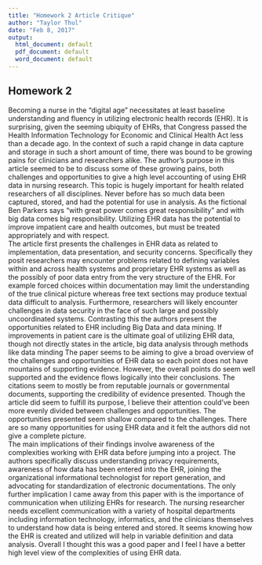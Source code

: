 ```yaml
---
title: "Homework 2 Article Critique"
author: "Taylor Thul"
date: "Feb 8, 2017"
output:
  html_document: default
  pdf_document: default
  word_document: default
---
```


## **Homework 2**

Becoming a nurse in the “digital age” necessitates at least baseline understanding and fluency in utilizing electronic health records (EHR).  It is surprising, given the seeming ubiquity of EHRs, that Congress passed the Health Information Technology for Economic and Clinical Health Act less than a decade ago.  In the context of such a rapid change in data capture and storage in such a short amount of time, there was bound to be growing pains for clinicians and researchers alike.  The author’s purpose in this article seemed to be to discuss some of these growing pains, both challenges and opportunities to give a high level accounting of using EHR data in nursing research.  This topic is hugely important for health related researchers of all disciplines.  Never before has so much data been captured, stored, and had the potential for use in analysis.  As the fictional Ben Parkers says “with great power comes great responsibility” and with big data comes big responsibility.  Utilizing EHR data has the potential to improve impatient care and health outcomes, but must be treated appropriately and with respect.  
The article first presents the challenges in EHR data as related to implementation, data presentation, and security concerns.  Specifically they posit researchers may encounter problems related to defining variables within and across health systems and proprietary EHR systems as well as the possibly of poor data entry from the very structure of the EHR.   For example forced choices within documentation may limit the understanding of the true clinical picture whereas free text sections may produce textual data difficult to analysis.  Furthermore, researchers will likely encounter challenges in data security in the face of such large and possibly uncoordinated systems.  Contrasting this the authors present the opportunities related to EHR including Big Data and data mining.  If improvements in patient care is the ultimate goal of utilizing EHR data, though not directly states in the article, big data analysis through methods like data minding 
The paper seems to be aiming to give a broad overview of the challenges and opportunities of EHR data so each point does not have mountains of supporting evidence.  However, the overall points do seem well supported and the evidence flows logically into their conclusions.  The citations seem to mostly be from reputable journals or governmental documents, supporting the credibility of evidence presented.  Though the article did seem to fulfill its purpose, I believe their attention could’ve been more evenly divided between challenges and opportunities.  The opportunities presented seem shallow compared to the challenges.  There are so many opportunities for using EHR data and it felt the authors did not give a complete picture.  
The main implications of their findings involve awareness of the complexities working with EHR data before jumping into a project.  The authors specifically discuss understanding privacy requirements, awareness of how data has been entered into the EHR, joining the organizational informational technologist for report generation, and advocating for standardization of electronic documentations.   The only further implication I came away from this paper with is the importance of communication when utilizing EHRs for research.  The nursing researcher needs excellent communication with a variety of hospital departments including information technology, informatics, and the clinicians themselves to understand how data is being entered and stored.  It seems knowing how the EHR is created and utilized will help in variable definition and data analysis.  Overall I thought this was a good paper and I feel I have a better high level view of the complexities of using EHR data.  

